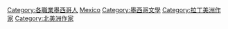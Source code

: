 {{Commonscat|Writers from Mexico}}

[[Category:各職業墨西哥人|Category:各職業墨西哥人]]
[[Category:各國作家|Mexico]]
[[Category:墨西哥文學|Category:墨西哥文學]]
[[Category:拉丁美洲作家|Category:拉丁美洲作家]]
[[Category:北美洲作家|Category:北美洲作家]]